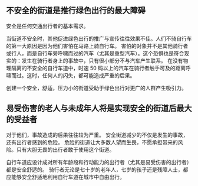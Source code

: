 ## 不安全的街道是推行绿色出行的最大障碍

安全是任何交通出行者的基本需求。

当街道不安全时，其他促进绿色出行的推广与宣传往往效果不佳。人们不骑自行车的第一大原因是因为他们害怕在马路上骑自行车。
害怕的对象并不是其他骑行者或行人，而是自行车旁呼啸而过的汽车（尤其是重型汽车）。这个恐惧也是符合现实的：发生在骑行者身上的事故中，只有很小部分不与汽车产生联系。
在没有物理隔离的不安全的自行车道中，时速 50 码以上的汽车在骑行者触手可及的距离呼啸而过。这时，任何人的闪失，都可能造成严重的后果。

创建一个安全，舒适，压力小的街道受助于绿色出行对更广的人群产生吸引力。

## 易受伤害的老人与未成年人将是实现安全的街道后最大的受益者

对于他们，事故造成的后果往往较为严重。
安全街道减少的不仅是发生的事故，还有出行者感到的危险。
危险的街道让大多数人望而生畏，不愿承担带来的风险。只有大胆无畏的出行者敢于使用这个街道。

自行车道应设计成对所有年龄段和行动能力的出行者（尤其是易受伤害的出行者）都是安全舒适的。
骑行者无论是七十岁的老年人，七岁的孩子还是残障人士，都应能够安全舒适地利用自行车道在城市中自由出行。
